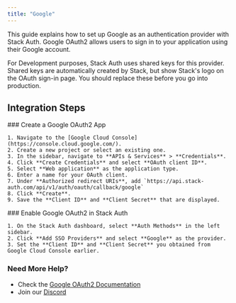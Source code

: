 ```yaml
---
title: "Google"
---
```


This guide explains how to set up Google as an authentication provider with Stack Auth. Google OAuth2 allows users to sign in to your application using their Google account.

<Info>
For Development purposes, Stack Auth uses shared keys for this provider. Shared keys are automatically created by Stack, but show Stack's logo on the OAuth sign-in page.
You should replace these before you go into production.
</Info>

## Integration Steps

<Steps>
  <Step>
    ### Create a Google OAuth2 App
    
    1. Navigate to the [Google Cloud Console](https://console.cloud.google.com/).
    2. Create a new project or select an existing one.
    3. In the sidebar, navigate to **APIs & Services** > **Credentials**.
    4. Click **Create Credentials** and select **OAuth client ID**.
    5. Select **Web application** as the application type.
    6. Enter a name for your OAuth client.
    7. Under **Authorized redirect URIs**, add `https://api.stack-auth.com/api/v1/auth/oauth/callback/google`
    8. Click **Create**.
    9. Save the **Client ID** and **Client Secret** that are displayed.
  </Step>
  
  <Step>
    ### Enable Google OAuth2 in Stack Auth
    
    1. On the Stack Auth dashboard, select **Auth Methods** in the left sidebar.
    2. Click **Add SSO Providers** and select **Google** as the provider.
    3. Set the **Client ID** and **Client Secret** you obtained from Google Cloud Console earlier.
  </Step>
</Steps>

### Need More Help?

- Check the [Google OAuth2 Documentation](https://developers.google.com/identity/protocols/oauth2)
- Join our [Discord](https://discord.stack-auth.com)
